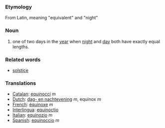 === Etymology ===
From Latin, meaning "equivalent" and "night"

=== Noun ===
#one of two days in the [[year]] when [[night]] and [[day]] both have exactly equal lengths.

===Related words===
*[[solstice]]

=== Translations ===
*[[Catalan]]: [[equinocci]] ''m''
*[[Dutch]]: [[dag- en nachtevening]] ''m'', equinox ''m''
*[[French]]: [[équinoxe]] ''m''
*[[Interlingua]]: [[equinoctio]]
*[[Italian]]: [[equinozio]] ''m''
*[[Spanish]]: [[equinoccio]] ''m''